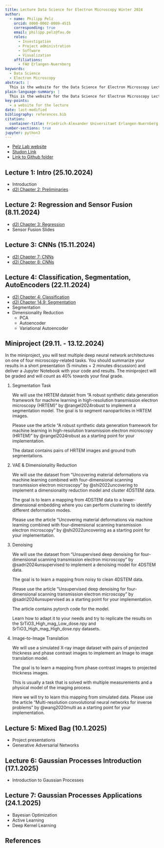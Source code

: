 ```yaml
---
title: Lecture Data Science for Electron Microscopy Winter 2024
author:
  - name: Philipp Pelz
    orcid: 0000-0002-8009-4515
    corresponding: true
    email: philipp.pelz@fau.de
    roles:
      - Investigation
      - Project administration
      - Software
      - Visualization
    affiliations:
      - FAU Erlangen-Nuernberg
keywords:
  - Data Science
  - Electron Microscopy
abstract: |
  This is the website for the Data Science for Electron Microscopy Lecture
plain-language-summary: |
  This is the website for the Data Science for Electron Microscopy Lecture
key-points:
  - a website for the lecture
date: last-modified
bibliography: references.bib
citation:
  container-title: Friedrich-Alexander Universitaet Erlangen-Nuernberg
number-sections: true
jupyter: python3
---
```

- [Pelz Lab website](https://pelzlab.science)
- [Studon Link](https://www.studon.fau.de/campo/course/421992)
- [Link to Github folder](https://github.com/ECLIPSE-Lab/DataScienceForElectronMicroscopy)





## Lecture 1: Intro (25.10.2024)
<!-- @marrero2019 -->
- Introduction 
- [d2l Chapter 2: Preliminaries](https://d2l.ai/chapter_preliminaries/index.html)

## Lecture 2: Regression and Sensor Fusion (8.11.2024) {#sec-lecture2}

- [d2l Chapter 3: Regression](https://d2l.ai/chapter_linear-regression/index.html)
- Sensor Fusion Slides

## Lecture 3: CNNs (15.11.2024) {#sec-lecture3}

- [d2l Chapter 7: CNNs](https://d2l.ai/chapter_convolutional-neural-networks/index.html)
- [d2l Chapter 8: CNNs](https://d2l.ai/chapter_convolutional-modern/index.html)

## Lecture 4: Classification, Segmentation, AutoEncoders (22.11.2024) {#sec-lecture4}

- [d2l Chapter 4: Classification](https://d2l.ai/chapter_linear-classification/index.html)
- [d2l Chapter 14.9: Segmentation](https://d2l.ai/chapter_computer-vision/semantic-segmentation-and-dataset.html)
- Segmentation
- Dimensionality Reduction
  - PCA
  - Autoencoder
  - Variational Autoencoder

## Miniproject (29.11. - 13.12.2024) {#sec-lecture5}

In the miniproject, you will test multiple deep neural network architectures on one of four microscopy-related tasks.
You should summarize your results in a short presentation (5 minutes + 2 minutes discussion) and deliver a Jupyter Notebook with your code and results.
The miniproject will be graded and will count as 40% towards your final grade.

1. Segmentation Task

    We will use the HRTEM dataset from "A robust synthetic data generation framework for machine learning in high-resolution transmission electron microscopy (HRTEM)" by @rangel2024robust to implement a segmentation model.
    The goal is to segment nanoparticles in HRTEM images.

    Please use the article  "A robust synthetic data generation framework for machine learning in high-resolution transmission electron microscopy (HRTEM)" by @rangel2024robust as a starting point for your implementation.

    The datast contains pairs of HRTEM images and ground truth segmentations. 

2. VAE & Dimensionality Reduction

    We will use the dataset from "Uncovering material deformations via machine learning combined with four-dimensional scanning transmission electron microscopy" by @shi2022uncovering to implement a dimensionality reduction model and cluster 4DSTEM data.

    The goal is to learn a mapping from 4DSTEM data to a lower-dimensional embedding where you can perform clustering to identify different deformation modes.

    Please use the article  "Uncovering material deformations via machine learning combined with four-dimensional scanning transmission electron microscopy" by @shi2022uncovering as a starting point for your implementation.    

3. Denoising

    We will use the dataset from "Unsupervised deep denoising for four-dimensional scanning transmission electron microscopy" by @sadri2024unsupervised to implement a denoising model for 4DSTEM data. 
    
    The goal is to learn a mapping from noisy to clean 4DSTEM data.

    Please use the article  "Unsupervised deep denoising for four-dimensional scanning transmission electron microscopy" by @sadri2024unsupervised as a starting point for your implementation.

    The article contains pytorch code for the model. 
    
    Learn how to adapt it to your needs and try to replicate the results on the SrTiO3_High_mag_Low_dose.npy and SrTiO3_High_mag_High_dose.npy datasets.

4. Image-to-Image Translation

    We will use a simulated X-ray image dataset with pairs of projected thickness and phase contrast images to implement an Image to image translation model. 
    
    The goal is to learn a mapping from phase contrast images to projected thickness images. 
    
    This is usually a task that is solved with multiple measurements and a physical model of the imaging process. 
    
    Here we will try to learn this mapping from simulated data. 
    Please use the article "Multi-resolution convolutional neural networks for inverse problems" by @wang2020multi as a starting point for your implementation.

## Lecture 5: Mixed Bag (10.1.2025)  {#sec-lecture6}

- Project presentations
- Generative Adversarial Networks

## Lecture 6: Gaussian Processes Introduction (17.1.2025) {#sec-lecture7}

- Introduction to Gaussian Processes  

## Lecture 7: Gaussian Processes Applications (24.1.2025) {#sec-lecture8}

- Bayesian Optimization
- Active Learning
- Deep Kernel Learning

## References {.unnumbered}

::: {#refs}
:::